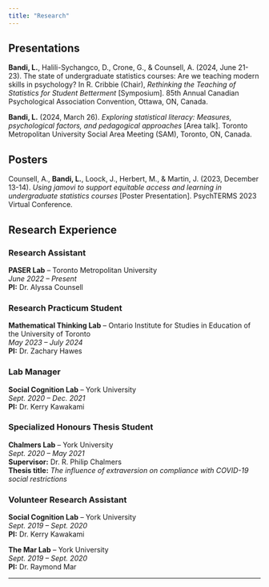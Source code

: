 ```yaml
---
title: "Research"
---
```


## Presentations

**Bandi, L.**, Halili-Sychangco, D., Crone, G., & Counsell, A. (2024, June 21-23). The state of undergraduate statistics courses: Are we teaching modern skills in psychology? In R. Cribbie (Chair), *Rethinking the Teaching of Statistics for Student Betterment* \[Symposium\]. 85th Annual Canadian Psychological Association Convention, Ottawa, ON, Canada.

**Bandi, L.** (2024, March 26). *Exploring statistical literacy: Measures, psychological factors, and pedagogical approaches* \[Area talk\]. Toronto Metropolitan University Social Area Meeting (SAM), Toronto, ON, Canada.

## Posters

Counsell, A., **Bandi, L.**, Loock, J., Herbert, M., & Martin, J. (2023, December 13-14). *Using jamovi to support equitable access and learning in undergraduate statistics courses* \[Poster Presentation\]. PsychTERMS 2023 Virtual Conference.

## Research Experience

### Research Assistant

**PASER Lab** – Toronto Metropolitan University\
*June 2022 – Present*\
**PI:** Dr. Alyssa Counsell

### Research Practicum Student

**Mathematical Thinking Lab** – Ontario Institute for Studies in Education of the University of Toronto\
*May 2023 – July 2024*\
**PI:** Dr. Zachary Hawes

### Lab Manager

**Social Cognition Lab** – York University\
*Sept. 2020 – Dec. 2021*\
**PI:** Dr. Kerry Kawakami

### Specialized Honours Thesis Student

**Chalmers Lab** – York University\
*Sept. 2020 – May 2021*\
**Supervisor:** Dr. R. Philip Chalmers\
**Thesis title:** *The influence of extraversion on compliance with COVID-19 social restrictions*

### Volunteer Research Assistant

**Social Cognition Lab** – York University\
*Sept. 2019 – Sept. 2020*\
**PI:** Dr. Kerry Kawakami

**The Mar Lab** – York University\
*Sept. 2019 – Sept. 2020*\
**PI:** Dr. Raymond Mar

------------------------------------------------------------------------
